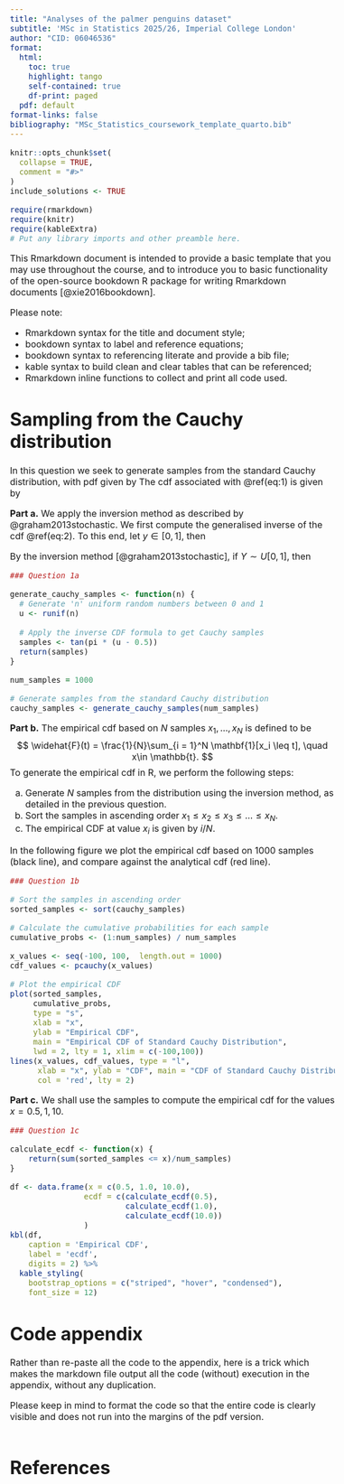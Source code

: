 ```yaml
---
title: "Analyses of the palmer penguins dataset"
subtitle: 'MSc in Statistics 2025/26, Imperial College London'
author: "CID: 06046536"
format:
  html:
    toc: true
    highlight: tango
    self-contained: true
    df-print: paged
  pdf: default
format-links: false
bibliography: "MSc_Statistics_coursework_template_quarto.bib" 
---
```


<style type="text/css">
h1{
  font-size: 24pt;
}
h2{
  font-size: 18pt;
}
body{
  font-size: 12pt;
}
</style>

```r
knitr::opts_chunk$set(
  collapse = TRUE,
  comment = "#>"
)
include_solutions <- TRUE
```
```r
require(rmarkdown)
require(knitr)
require(kableExtra)
# Put any library imports and other preamble here.
```

This Rmarkdown document is intended to provide a basic template that you may use throughout the course, and to introduce you to basic functionality of the open-source bookdown R package for writing Rmarkdown documents [@xie2016bookdown].

Please note:

- Rmarkdown syntax for the title and document style;
- bookdown syntax to label and reference equations;
- bookdown syntax to referencing literate and provide a bib file;
- kable syntax to build clean and clear tables that can be referenced;
- Rmarkdown inline functions to collect and print all code used.

# Sampling from the Cauchy distribution

In this question we seek to generate samples from the standard Cauchy distribution, with pdf given by
\begin{equation}
  p(x) = \frac{1}{\pi (1 + x^2)}, \quad x \in \mathbb{R}.
  (\#eq:1)
\end{equation}
The cdf associated with \@ref(eq:1) is given by
\begin{equation}
  F(x) = \frac{1}{\pi}\arctan(x) + \frac{1}{2}.
  (\#eq:2)
\end{equation}

**Part a.**  We apply the inversion method as described by @graham2013stochastic. We first compute the generalised inverse of the cdf \@ref(eq:2).  To this end, let $y\in [0,1]$, then

\begin{align}
    y &= F(x), \quad \iff (\#eq:3a) \\
    y &= \frac{1}{\pi}\arctan(x) + \frac{1}{2} \quad \iff \\
    y-\frac{1}{2}  &= \frac{1}{\pi}\arctan(x)  \quad \iff \\
    \pi\left(y-\frac{1}{2}\right)  &= \arctan(x)  \quad \iff \\
    x &= \tan\left(\pi\left(y-\frac{1}{2}\right)\right). 
\end{align}

By the inversion method [@graham2013stochastic], if $Y \sim U[0,1]$, then 

\begin{equation}
  X = \tan\left(\pi\left(Y-\frac{1}{2}\right)\right),
  (\#eq:4)
\end{equation}

```r

### Question 1a

generate_cauchy_samples <- function(n) {
  # Generate 'n' uniform random numbers between 0 and 1
  u <- runif(n)
  
  # Apply the inverse CDF formula to get Cauchy samples
  samples <- tan(pi * (u - 0.5))  
  return(samples)
}

num_samples = 1000

# Generate samples from the standard Cauchy distribution
cauchy_samples <- generate_cauchy_samples(num_samples)

```


**Part b.**   The empirical cdf based on $N$ samples $x_1, \ldots, x_N$ is defined to be
              $$
                \widehat{F}(t) = \frac{1}{N}\sum_{i = 1}^N \mathbf{1}[x_i \leq t], \quad x\in \mathbb{t}.
              $$
To generate the empirical cdf in R, we perform the following steps:
            
a. Generate $N$ samples from the distribution using the inversion method, as detailed in the previous question.  
b. Sort the samples in ascending order $x_1 \leq x_2 \leq x_3 \leq \ldots \leq x_N$.
c. The empirical CDF at value $x_i$ is given by $i/N$.  


In the following figure we plot the empirical cdf based on 1000 samples (black line), and compare against the analytical cdf (red line).  

```r

### Question 1b

# Sort the samples in ascending order
sorted_samples <- sort(cauchy_samples)

# Calculate the cumulative probabilities for each sample
cumulative_probs <- (1:num_samples) / num_samples

x_values <- seq(-100, 100,  length.out = 1000)
cdf_values <- pcauchy(x_values)

# Plot the empirical CDF
plot(sorted_samples, 
     cumulative_probs, 
     type = "s", 
     xlab = "x", 
     ylab = "Empirical CDF", 
     main = "Empirical CDF of Standard Cauchy Distribution", 
     lwd = 2, lty = 1, xlim = c(-100,100))
lines(x_values, cdf_values, type = "l", 
      xlab = "x", ylab = "CDF", main = "CDF of Standard Cauchy Distribution", 
      col = 'red', lty = 2)
```

**Part c.**  We shall use the samples to compute the empirical cdf for the values $x = 0.5, 1, 10$.  

```r

### Question 1c

calculate_ecdf <- function(x) {
    return(sum(sorted_samples <= x)/num_samples)
}

df <- data.frame(x = c(0.5, 1.0, 10.0), 
                ecdf = c(calculate_ecdf(0.5), 
                         calculate_ecdf(1.0), 
                         calculate_ecdf(10.0))
                )
kbl(df,
    caption = 'Empirical CDF', 
    label = 'ecdf',
    digits = 2) %>%
  kable_styling(
    bootstrap_options = c("striped", "hover", "condensed"),
    font_size = 12)
```


# Code appendix

Rather than re-paste all the code to the appendix, here is a trick which makes the markdown file output all the code (without) execution in the appendix, without any duplication.

Please keep in mind to format the code so that the entire code is clearly visible and does not run into the margins of the pdf version.  

```r
```

# References
